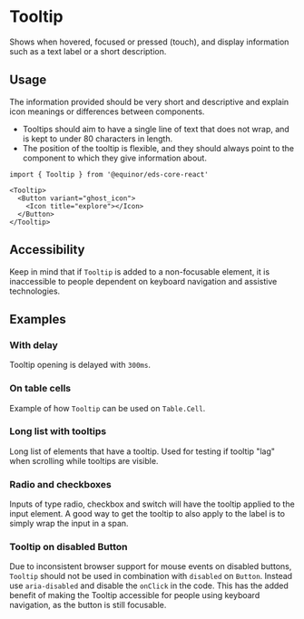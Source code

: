 
<Meta of={ComponentStories} />

# Tooltip

Shows when hovered, focused or pressed (touch), and display information such as a text label or a short description.

<Links
    ariaUrl="https://www.w3.org/WAI/ARIA/apg/patterns/tooltip/"
    figmaUrl="https://www.figma.com/file/0bGXR2sCwMVSDNyyzu5BXrO5/UI%E2%80%94User-Interface?node-id=18313%3A0"
    documentationUrl="https://eds.equinor.com/0b0c666ab/p/66a3cf-tooltip/b/398446"
    sourceUrl="https://github.com/equinor/design-system/blob/develop/packages/eds-core-react/src/components/Tooltip/Tooltip.tsx"
    npmUrl="https://www.npmjs.com/package/@equinor/eds-core-react"
/>

<Primary />
<Controls />

## Usage

The information provided should be very short and descriptive and explain icon meanings or differences between components.

<ul>
  <li>Tooltips should aim to have a single line of text that does not wrap, and is kept to under 80 characters in length.</li>
  <li>The position of the tooltip is flexible, and they should always point to the component to which they give information about.</li>
</ul>

```tsx
import { Tooltip } from '@equinor/eds-core-react'

<Tooltip>
  <Button variant="ghost_icon">
    <Icon title="explore"></Icon>
  </Button>
</Tooltip>
```

## Accessibility

Keep in mind that if `Tooltip` is added to a non-focusable element, it is inaccessible to people dependent on keyboard navigation and assistive technologies.


## Examples

### With delay

Tooltip opening is delayed with `300ms`.

<Canvas of={ComponentStories.WithDelay} />

### On table cells

Example of how `Tooltip` can be used on `Table.Cell`.

<Canvas of={ComponentStories.OnTableCells} />

### Long list with tooltips

Long list of elements that have a tooltip. Used for testing if tooltip "lag" when scrolling while tooltips are visible.

<Canvas of={ComponentStories.LongListWithTooltips} />

### Radio and checkboxes

Inputs of type radio, checkbox and switch will have the tooltip applied to the input element. A good way to get the tooltip to also apply to the label is to simply wrap the input in a span.

<Canvas of={ComponentStories.RadioAndCheckboxes} />

### Tooltip on disabled Button
Due to inconsistent browser support for mouse events on disabled buttons, `Tooltip` should not be used in combination with `disabled` on `Button`. 
Instead use `aria-disabled` and disable the `onClick` in the code. This has the added benefit of making the Tooltip accessible for people using 
keyboard navigation, as the button is still focusable.

<Canvas of={ComponentStories.TooltipOnButton} />
